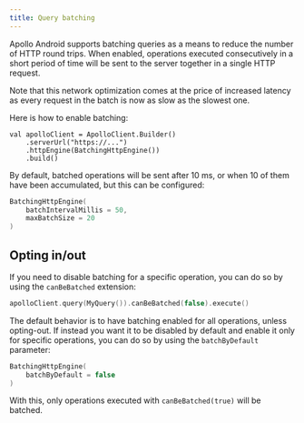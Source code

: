 ```yaml
---
title: Query batching
---
```


Apollo Android supports batching queries as a means to reduce the number of HTTP round trips. When enabled, operations
executed consecutively in a short period of time will be sent to the server together in a single HTTP request.

Note that this network optimization comes at the price of increased latency as every request in the batch is now as slow
as the slowest one.

Here is how to enable batching:

```kotlin{3}
val apolloClient = ApolloClient.Builder()
    .serverUrl("https://...")
    .httpEngine(BatchingHttpEngine())
    .build()
```

By default, batched operations will be sent after 10 ms, or when 10 of them have been accumulated, but this can be
configured:

```kotlin
BatchingHttpEngine(
    batchIntervalMillis = 50,
    maxBatchSize = 20
)
```

## Opting in/out

If you need to disable batching for a specific operation, you can do so by using the `canBeBatched` extension:

```kotlin
apolloClient.query(MyQuery()).canBeBatched(false).execute()
```

The default behavior is to have batching enabled for all operations, unless opting-out. If instead you want it to be
disabled by default and enable it only for specific operations, you can do so by using the `batchByDefault` parameter:

```kotlin
BatchingHttpEngine(
    batchByDefault = false
)
```

With this, only operations executed with `canBeBatched(true)` will be batched.

